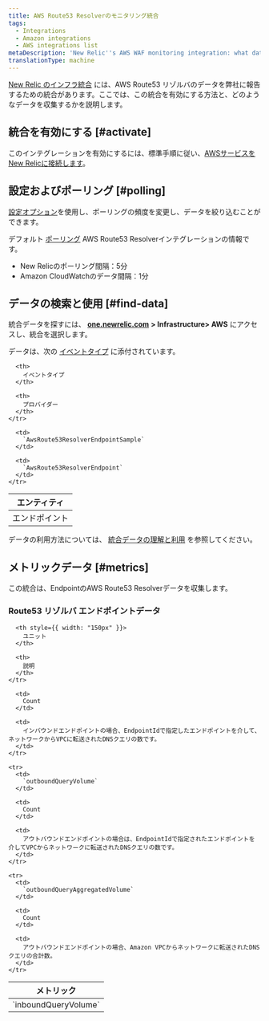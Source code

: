 ```yaml
---
title: AWS Route53 Resolverのモニタリング統合
tags:
  - Integrations
  - Amazon integrations
  - AWS integrations list
metaDescription: 'New Relic''s AWS WAF monitoring integration: what data it reports, and how to enable it.'
translationType: machine
---
```


[New Relic のインフラ統合](/docs/infrastructure/integrations-getting-started/getting-started/introduction-infrastructure-integrations) には、AWS Route53 リゾルバのデータを弊社に報告するための統合があります。ここでは、この統合を有効にする方法と、どのようなデータを収集するかを説明します。

## 統合を有効にする [#activate]

このインテグレーションを有効にするには、標準手順に従い、[AWSサービスをNew Relicに接続します](/docs/infrastructure/infrastructure-integrations/getting-started/connect-aws-integrations-infrastructure)。

## 設定およびポーリング [#polling]

[設定オプション](/docs/integrations/new-relic-integrations/getting-started/configure-polling-frequency-data-collection-cloud-integrations)を使用し、ポーリングの頻度を変更し、データを絞り込むことができます。

デフォルト [ポーリング](/docs/infrastructure/amazon-integrations/aws-integrations-list/aws-polling-intervals-infrastructure-integrations) AWS Route53 Resolverインテグレーションの情報です。

* New Relicのポーリング間隔：5分
* Amazon CloudWatchのデータ間隔：1分

## データの検索と使用 [#find-data]

統合データを探すには、 [**one.newrelic.com**](http://one.newrelic.com) **> Infrastructure> AWS** にアクセスし、統合を選択します。

データは、次の [イベントタイプ](/docs/insights/use-insights-ui/getting-started/introduction-new-relic-insights#event-type) に添付されています。

<table>
  <thead>
    <tr>
      <th>
        エンティティ
      </th>

      <th>
        イベントタイプ
      </th>

      <th>
        プロバイダー
      </th>
    </tr>
  </thead>

  <tbody>
    <tr>
      <td>
        エンドポイント
      </td>

      <td>
        `AwsRoute53ResolverEndpointSample`
      </td>

      <td>
        `AwsRoute53ResolverEndpoint`
      </td>
    </tr>
  </tbody>
</table>

データの利用方法については、 [統合データの理解と利用](/docs/infrastructure/integrations/find-use-infrastructure-integration-data) を参照してください。

## メトリックデータ [#metrics]

この統合は、EndpointのAWS Route53 Resolverデータを収集します。

### Route53 リゾルバ エンドポイントデータ

<table>
  <thead>
    <tr>
      <th style={{ width: "275px" }}>
        メトリック
      </th>

      <th style={{ width: "150px" }}>
        ユニット
      </th>

      <th>
        説明
      </th>
    </tr>
  </thead>

  <tbody>
    <tr>
      <td>
        `inboundQueryVolume`
      </td>

      <td>
        Count
      </td>

      <td>
        インバウンドエンドポイントの場合、EndpointIdで指定したエンドポイントを介して、ネットワークからVPCに転送されたDNSクエリの数です。
      </td>
    </tr>

    <tr>
      <td>
        `outboundQueryVolume`
      </td>

      <td>
        Count
      </td>

      <td>
        アウトバウンドエンドポイントの場合は、EndpointIdで指定されたエンドポイントを介してVPCからネットワークに転送されたDNSクエリの数です。
      </td>
    </tr>

    <tr>
      <td>
        `outboundQueryAggregatedVolume`
      </td>

      <td>
        Count
      </td>

      <td>
        アウトバウンドエンドポイントの場合、Amazon VPCからネットワークに転送されたDNSクエリの合計数。
      </td>
    </tr>
  </tbody>
</table>